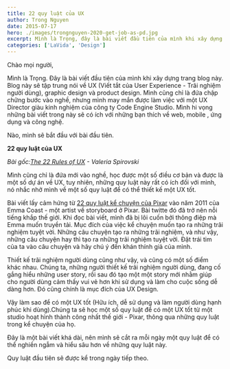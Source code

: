 ```yaml
---
title: 22 quy luật của UX
author: Trong Nguyen
date: 2015-07-17
hero: ./images/trongnguyen-2020-get-job-as-pd.jpg
excerpt: Mình là Trọng, đây là bài viết đầu tiên của mình khi xây dựng trang blog này.
categories: ['LaVida', 'Design']
---
```


Chào mọi người,

Mình là Trọng. Đây là bài viết đầu tiên của mình khi xây dựng trang blog này. Blog này sẽ tập trung nói về UX (Viết tắt của User Experience - Trãi nghiệm người dùng), graphic design và product design. Mình cũng chỉ là đứa chập chững bước vào nghề, nhưng mình may mắn được làm việc với một UX Director giàu kinh nghiệm của công ty Code Engine Studio. Mình hi vọng những bài viết trong này sẽ có ích với những bạn thích về web, mobile , ứng dụng và công nghệ.

Nào, mình sẽ bắt đầu với bài đầu tiên.

**22 quy luật của UX**

_Bài gốc:[The 22 Rules of UX](https://medium.com/featured-insights/the-22-rules-of-ux-722af575915d)&nbsp;-&nbsp;Valeria Spirovski_

Mình cũng chỉ là đứa mới vào nghề, học được một số điều cơ bản và được là một số dự án về UX, tuy nhiên, những quy luật này rất có ích đối với mình, nó nhắc nhở mình về một số quy luật để có thể thiết kế một UX tốt.

Bài viết lấy cảm hứng từ [22 quy luật kể chuyện của Pixar](http://www.pixartouchbook.com/blog/2011/5/15/pixar-story-rules-one-version.html) vào năm 2011 của Emma Coast - một artist về storyboard ở Pixar. Bài twitte đó đã trở nên nỗi tiếng khắp thế giới. Khi đọc bài viết, mình đã bị lôi cuốn bởi thông điệp mà Emma muốn truyền tải. Mục đích của việc kể chuyện muốn tạo ra những trãi nghiệm tuyệt vời. Những câu chuyện tạo ra những trãi nghiệm, và như vậy, những câu chuyện hay thì tạo ra những trãi nghiệm tuyệt vời. Đặt trái tim của ta vào câu chuyện và hãy chú ý đến khán thính giả của mình.

Thiết kế trãi nghiệm người dùng cũng như vậy, và cũng có một số điểm khác nhau. Chúng ta, những người thiết kế trãi nghiệm người dùng, đang cố gắng hiểu những user story, rồi sau đó tạo một một story mới nhằm giúp cho người dùng cảm thấy vui vẻ hơn khi sử dụng và làm cho cuộc sống dễ dàng hơn. Đó cũng chính là mục đích của UX Design.

Vậy làm sao để có một UX tốt (Hữu ích, dễ sử dụng và làm người dùng hạnh phúc khi dùng).Chúng ta sẽ học một số quy luật để có một UX tốt từ một studio hoạt hình thành công nhất thế giới - Pixar, thông qua những quy luật trong kể chuyện của họ.

Đây là một bài viết khá dài, nên mình sẽ cắt ra mỗi ngày một quy luật để có thể nghiền ngẫm và hiểu sâu hơn về những quy luật này.

Quy luật đầu tiên sẽ được kể trong ngày tiếp theo.

